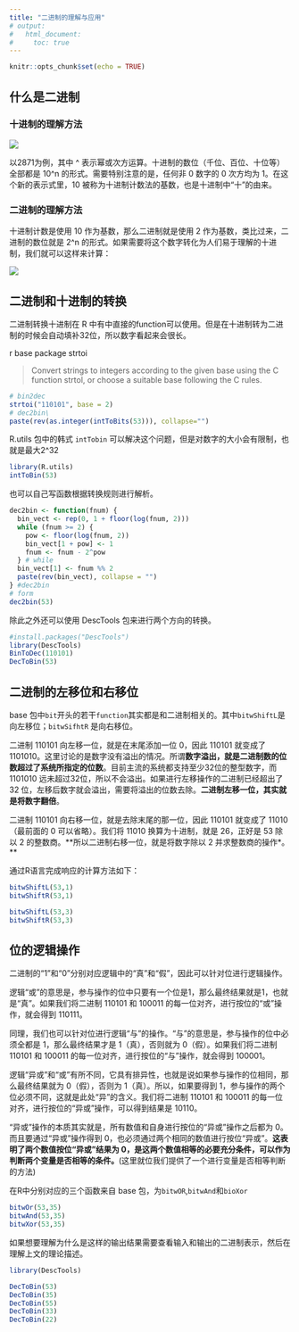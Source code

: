 ```yaml
---
title: "二进制的理解与应用"
# output: 
#   html_document:
#     toc: true 
---
```


```r
knitr::opts_chunk$set(echo = TRUE)
```

## 什么是二进制

### 十进制的理解方法

![](https://raw.githubusercontent.com/fei0810/image-host/master/img/20190911100951.jpg)

以2871为例，其中 ^ 表示幂或次方运算。十进制的数位（千位、百位、十位等）全部都是 10^n 的形式。需要特别注意的是，任何非 0 数字的 0 次方均为 1。在这个新的表示式里，10 被称为十进制计数法的基数，也是十进制中“十”的由来。

### 二进制的理解方法

十进制计数是使用 10 作为基数，那么二进制就是使用 2 作为基数，类比过来，二进制的数位就是 2^n 的形式。如果需要将这个数字转化为人们易于理解的十进制，我们就可以这样来计算：

![](https://raw.githubusercontent.com/fei0810/image-host/master/img/20190911101032.jpg)

## 二进制和十进制的转换

二进制转换十进制在 R 中有中直接的function可以使用。但是在十进制转为二进制的时候会自动填补32位，所以数字看起来会很长。

r base package strtoi

> Convert strings to integers according to the given base using the C function strtol, or choose a suitable base following the C rules.


```r
# bin2dec
strtoi("110101", base = 2)
# dec2bin\
paste(rev(as.integer(intToBits(53))), collapse="")

```

R.utils 包中的韩式 `intTobin` 可以解决这个问题，但是对数字的大小会有限制，也就是最大2^32

```r
library(R.utils)
intToBin(53)
```

也可以自己写函数根据转换规则进行解析。

```r
dec2bin <- function(fnum) {
  bin_vect <- rep(0, 1 + floor(log(fnum, 2)))
  while (fnum >= 2) {
    pow <- floor(log(fnum, 2))
    bin_vect[1 + pow] <- 1
    fnum <- fnum - 2^pow
  } # while
  bin_vect[1] <- fnum %% 2
  paste(rev(bin_vect), collapse = "")
} #dec2bin
# form 
dec2bin(53)

```

除此之外还可以使用 DescTools 包来进行两个方向的转换。

```r
#install.packages("DescTools")
library(DescTools)
BinToDec(110101)
DecToBin(53)

```

## 二进制的左移位和右移位

base 包中`bit`开头的若干`function`其实都是和二进制相关的。其中`bitwShiftL`是向左移位；`bitwSifhtR` 是向右移位。

二进制 110101 向左移一位，就是在末尾添加一位 0，因此 110101 就变成了1101010。这里讨论的是数字没有溢出的情况。所谓**数字溢出，就是二进制数的位数超过了系统所指定的位数**。目前主流的系统都支持至少32位的整型数字，而 1101010 远未超过32位，所以不会溢出。如果进行左移操作的二进制已经超出了 32 位，左移后数字就会溢出，需要将溢出的位数去除。**二进制左移一位，其实就是将数字翻倍**。

二进制 110101 向右移一位，就是去除末尾的那一位，因此 110101 就变成了 11010（最前面的 0 可以省略）。我们将 11010 换算为十进制，就是 26，正好是 53 除以 2 的整数商。**所以二进制右移一位，就是将数字除以 2 并求整数商的操作*。**

通过R语言完成响应的计算方法如下：

```r
bitwShiftL(53,1)
bitwShiftR(53,1)

bitwShiftL(53,3)
bitwShiftR(53,3)
```
 
## 位的逻辑操作

二进制的“1”和“0”分别对应逻辑中的“真”和“假”，因此可以针对位进行逻辑操作。

逻辑“或”的意思是，参与操作的位中只要有一个位是1，那么最终结果就是1，也就是“真”。如果我们将二进制 110101 和 100011 的每一位对齐，进行按位的“或”操作，就会得到 110111。

同理，我们也可以针对位进行逻辑“与”的操作。“与”的意思是，参与操作的位中必须全都是 1，那么最终结果才是 1（真），否则就为 0（假）。如果我们将二进制 110101 和 100011 的每一位对齐，进行按位的“与”操作，就会得到 100001。

逻辑“异或”和“或”有所不同，它具有排异性，也就是说如果参与操作的位相同，那么最终结果就为 0（假），否则为 1（真）。所以，如果要得到 1，参与操作的两个位必须不同，这就是此处“异”的含义。我们将二进制 110101 和 100011 的每一位对齐，进行按位的“异或”操作，可以得到结果是 10110。

“异或”操作的本质其实就是，所有数值和自身进行按位的“异或”操作之后都为 0。而且要通过“异或”操作得到 0，也必须通过两个相同的数值进行按位“异或”。**这表明了两个数值按位“异或”结果为 0，是这两个数值相等的必要充分条件，可以作为判断两个变量是否相等的条件。**(这里就位我们提供了一个进行变量是否相等判断的方法)

在R中分别对应的三个函数来自 base 包，为`bitwOR`,`bitwAnd`和`bioXor`

```r
bitwOr(53,35)
bitwAnd(53,35)
bitwXor(53,35)
```

如果想要理解为什么是这样的输出结果需要查看输入和输出的二进制表示，然后在理解上文的理论描述。

```r
library(DescTools)

DecToBin(53)
DecToBin(35)
DecToBin(55)
DecToBin(33)
DecToBin(22)
```

